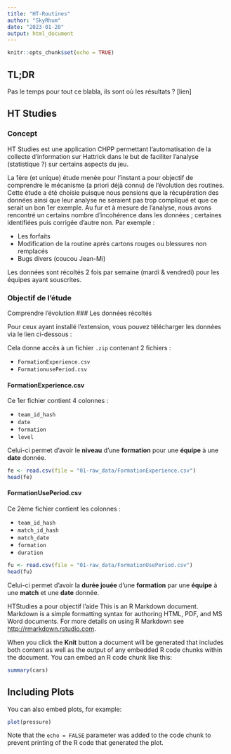 ```yaml
---
title: "HT-Routines"
author: "SkyRhum"
date: "2023-01-20"
output: html_document
---
```


```r
knitr::opts_chunk$set(echo = TRUE)
```

## TL;DR

Pas le temps pour tout ce blabla, ils sont où les résultats ?
[lien]

## HT Studies

### Concept

HT Studies est une application CHPP permettant l'automatisation de la collecte d'information sur Hattrick dans le but de faciliter l'analyse (statistique ?) sur certains aspects du jeu.

La 1ère (et unique) étude menée pour l'instant a pour objectif de comprendre le mécanisme (a priori déjà connu) de l'évolution des routines.
Cette étude a été choisie puisque nous pensions que la récupération des données ainsi que leur analyse ne seraient pas trop compliqué et que ce serait un bon 1er exemple.
Au fur et à mesure de l'analyse, nous avons rencontré un certains nombre d'incohérence dans les données ; certaines identifiées puis corrigée d'autre non. Par exemple :

* Les forfaits
* Modification de la routine après cartons rouges ou blessures non remplacés
* Bugs divers (coucou Jean-Mi)

Les données sont récoltés 2 fois par semaine (mardi & vendredi) pour les équipes ayant souscrites.

### Objectif de l'étude

Comprendre l'évolution 
### Les données récoltés

Pour ceux ayant installé l'extension, vous pouvez télécharger les données via le lien ci-dessous :

<mettre capture ecran>

Cela donne accès à un fichier `.zip` contenant 2 fichiers :

* `FormationExperience.csv`
* `FormationusePeriod.csv`

#### FormationExperience.csv

Ce 1er fichier contient 4 colonnes :

* `team_id_hash`
* `date`
* `formation`
* `level`

Celui-ci permet d'avoir le **niveau** d'une **formation** pour une **équipe** à une **date** donnée.

````r
fe <- read.csv(file = "01-raw_data/FormationExperience.csv")
head(fe)
````

#### FormationUsePeriod.csv

Ce 2ème fichier contient les colonnes :

* `team_id_hash`
* `match_id_hash`
* `match_date`
* `formation`
* `duration`

````r
fu <- read.csv(file = "01-raw_data/FormationUsePeriod.csv")
head(fu)
````

Celui-ci permet d'avoir la **durée jouée** d'une **formation** par une **équipe** à une **match** et une **date** donnée.



HTStudies a pour objectif l'aide
This is an R Markdown document. Markdown is a simple formatting syntax for authoring HTML, PDF, and MS Word documents. For more details on using R Markdown see <http://rmarkdown.rstudio.com>.

When you click the **Knit** button a document will be generated that includes both content as well as the output of any embedded R code chunks within the document. You can embed an R code chunk like this:

```r
summary(cars)
```

## Including Plots

You can also embed plots, for example:

```r
plot(pressure)
```

Note that the `echo = FALSE` parameter was added to the code chunk to prevent printing of the R code that generated the plot.
